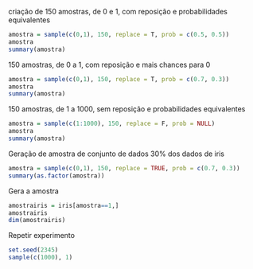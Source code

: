 criação de 150 amostras, de 0 e 1, com reposição e probabilidades equivalentes
```{r}
amostra = sample(c(0,1), 150, replace = T, prob = c(0.5, 0.5))
amostra
summary(amostra)
```
150 amostras, de 0 a 1, com reposição e mais chances para 0
```{r}
amostra = sample(c(0,1), 150, replace = T, prob = c(0.7, 0.3))
amostra
summary(amostra)
```
150 amostras, de 1 a 1000, sem reposição e probabilidades equivalentes
```{r}
amostra = sample(c(1:1000), 150, replace = F, prob = NULL)
amostra
summary(amostra)
```
Geração de amostra de conjunto de dados
30% dos dados de iris
```{r}
amostra = sample(c(0,1), 150, replace = TRUE, prob = c(0.7, 0.3))
summary(as.factor(amostra))
```
Gera a amostra
```{r}
amostrairis = iris[amostra==1,]
amostrairis
dim(amostrairis)
```
Repetir experimento
```{r}
set.seed(2345)
sample(c(1000), 1)

```

